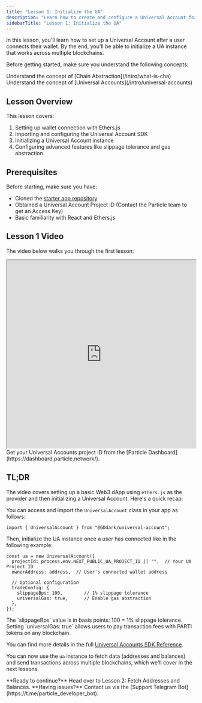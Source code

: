 ```yaml
---
title: "Lesson 1: Initialize the UA"
description: "Learn how to create and configure a Universal Account for your dApp."
sidebarTitle: "Lesson 1: Initialize the UA"
---
```


In this lesson, you'll learn how to set up a Universal Account after a user connects their wallet. By the end, you'll be able to initialize a UA instance that works across multiple blockchains.

Before getting started, make sure you understand the following concepts:

<CardGroup cols={2}>
<Card title="Familarize with Chain Abstraction" icon="layer-group" href="/intro/what-is-cha"> Understand the concept of [Chain Abstraction](/intro/what-is-cha)</Card>
<Card title="Familarize with Universal Accounts" icon="user" href="/intro/universal-accounts"> Understand the concept of [Universal Accounts](/intro/universal-accounts)</Card>
</CardGroup>

## Lesson Overview

This lesson covers:
1. Setting up wallet connection with Ethers.js
2. Importing and configuring the Universal Account SDK
3. Initializing a Universal Account instance
4. Configuring advanced features like slippage tolerance and gas abstraction

## Prerequisites

Before starting, make sure you have:

- Cloned the [starter app repository](https://github.com/soos3d/ua-learn-series)
- Obtained a Universal Account Project ID (Contact the Particle team to get an Access Key)
- Basic familiarity with React and Ethers.js

## Lesson 1 Video

The video below walks you through the first lesson:

<iframe
  width="100%"
  height="500"
  src="https://www.youtube.com/embed/xHSepSlrRf8"
  title="Lesson 1: Initialize the UA"
  allow="accelerometer; autoplay; clipboard-write; encrypted-media; gyroscope; picture-in-picture"
  allowfullscreen="true"
></iframe>

<Note>
  Get your Universal Accounts project ID from the [Particle Dashboard](https://dashboard.particle.network/).
</Note>

## TL;DR

The video covers setting up a basic Web3 dApp using `ethers.js` as the provider and then initializing a Universal Account. Here's a quick recap:

You can access and import the `UniversalAccount` class in your app as follows:

```tsx
import { UniversalAccount } from "@GDdark/universal-account";
```

Then, initialize the UA instance once a user has connected like in the following example:

```tsx  
const ua = new UniversalAccount({
  projectId: process.env.NEXT_PUBLIC_UA_PROJECT_ID || "",  // Your UA Project ID
  ownerAddress: address,  // User's connected wallet address
  
  // Optional configuration
  tradeConfig: {
    slippageBps: 100,        // 1% slippage tolerance
    universalGas: true,      // Enable gas abstraction
  },
});
```

<Tip>
  The `slippageBps` value is in basis points: 100 = 1% slippage tolerance.
  Setting `universalGas: true` allows users to pay transaction fees with PARTI tokens on any blockchain.
</Tip>

You can find more details in the full [Universal Accounts SDK Reference](/universal-accounts/ua-reference/desktop/web).

You can now use the `ua` instance to fetch data (addresses and balances) and send transactions across multiple blockchains, which we'll cover in the next lessons.

<Card title="Lesson 2: Fetch Addresses and Balances" icon="coins" href="./lesson-2">
**Ready to continue?** Head over to Lesson 2: Fetch Addresses and Balances.
</Card>

<Info>
**Having issues?** Contact us via the [Support Telegram Bot](https://t.me/particle_developer_bot).
</Info>
